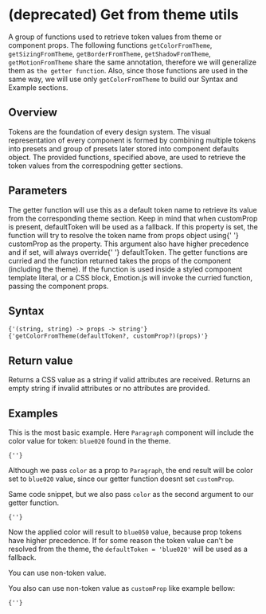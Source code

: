 
# (deprecated) Get from theme utils

A group of functions used to retrieve token values from theme or component props.
The following functions `getColorFromTheme`, `getSizingFromTheme`, `getBorderFromTheme`, `getShadowFromTheme`, `getMotionFromTheme` share the same annotation, therefore we will generalize them as `the getter function`.
Also, since those functions are used in the same way, we will use only `getColorFromTheme` to build our Syntax and Example sections.

## Overview

Tokens are the foundation of every design system.
The visual representation of every component is formed by combining multiple tokens into presets and group of presets later stored into <Link href="/theming/component-defaults/overview">component defaults object.</Link>
The provided functions, specified above, are used to retrieve the token values from the correspodning getter sections.

## Parameters

<LegacyBlock marginTop="sizing040">
  <Prop name="defaultToken" type="MQ<ThemeToken>">
    The getter function will use this as a default token name to retrieve its
    value from the corresponding theme section. Keep in mind that when
    <InlineCode>customProp</InlineCode> is present, <InlineCode>
      defaultToken
    </InlineCode> will be used as a fallback.
  </Prop>
  <Prop name="customProp" type="Exclude<keyof Props, theme>">
    If this property is set, the function will try to resolve the token name
    from <InlineCode>props</InlineCode> object using{' '}
    <InlineCode>customProp</InlineCode> as the property. This argument also have
    higher precedence and if set, will always override{' '}
    <InlineCode>defaultToken</InlineCode>.
  </Prop>
  <Prop name="props" type="Props">
    The getter functions are curried and the function returned takes the props
    of the component (including the theme). If the function is used inside a
    styled component template literal, or a CSS block, Emotion.js will invoke
    the curried function, passing the component props.
  </Prop>
</LegacyBlock>

## Syntax

<Code>{'(string, string) -> props -> string'}</Code>
<Code>
  {'getColorFromTheme(defaultToken?, customProp?)(props)'}
</Code>

## Return value

Returns a CSS value as a string if valid attributes are received.
Returns an empty string if invalid attributes or no attributes are provided.

## Examples

This is the most basic example. Here `Paragraph` component will include the color value for token: `blue020` found in the theme.

<CodeFromFile path="examples/utils/get-from-theme/basic.tsx" />

<Code>{'<Paragraph color="blue050"/>'}</Code>

Although we pass `color` as a prop to `Paragraph`, the end result will be color set to `blue020` value, since our getter function doesnt set `customProp`.

Same code snippet, but we also pass `color` as the second argument to our getter function.

<CodeFromFile path="examples/utils/get-from-theme/two-args.tsx" />

<Code>{'<Paragraph color="blue050"/>'}</Code>

Now the applied color will result to `blue050` value, because prop tokens have higher precedence.
If for some reason the token value can't be resolved from the theme, the `defaultToken = 'blue020'` will be used as a fallback.

You can use non-token value.

<CodeFromFile path="examples/utils/get-from-theme/three-args.tsx" />

You also can use non-token value as `customProp` like example bellow:

<Code>{'<Paragraph color="#999999"/>'}</Code>
